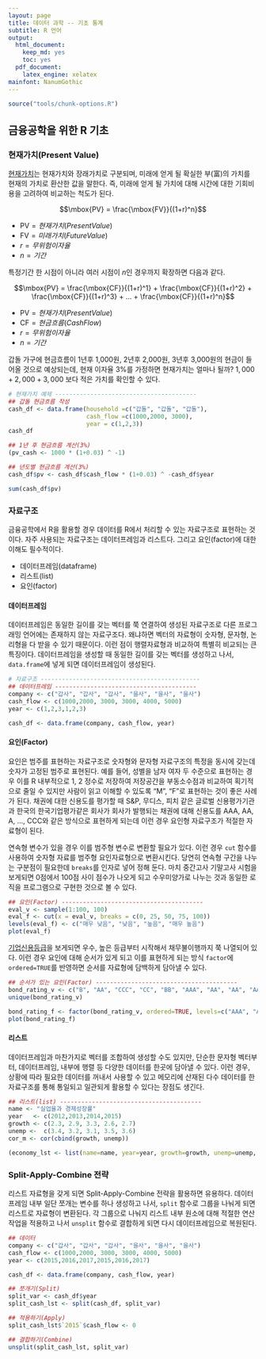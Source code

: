 ```yaml
---
layout: page
title: 데이터 과학 -- 기초 통계
subtitle: R 언어
output:
  html_document: 
    keep_md: yes
    toc: yes
  pdf_document:
    latex_engine: xelatex
mainfont: NanumGothic
---
```



```r
source("tools/chunk-options.R") 

```

## 금융공학을 위한 R 기초 

### 현재가치(Present Value) 

[현재가치](https://ko.wikipedia.org/wiki/현재가치)는 현재가치와 장래가치로 구분되며, 미래에 얻게 될 확실한 부(富)의 가치를 현재의 가치로 환산한 값을 말한다.
즉, 미래에 얻게 될 가치에 대해 시간에 대한 기회비용을 고려하여 비교하는 척도가 된다. 

$$\mbox{PV} = \frac{\mbox{FV}}{(1+r)^n}$$

- $\mbox{PV} = 현재가치(Present Value)$
- $\mbox{FV} = 미래가치(Future Value)$
- $r = 무위험이자율$
- $n = 기간$

특정기간 한 시점이 아니라 여러 시점이 $n$인 경우까지 확장하면 다음과 같다.

$$\mbox{PV} = \frac{\mbox{CF}}{(1+r)^1} + \frac{\mbox{CF}}{(1+r)^2} + \frac{\mbox{CF}}{(1+r)^3} + ... + \frac{\mbox{CF}}{(1+r)^n}$$

- $\mbox{PV} = 현재가치(Present Value)$
- $\mbox{CF} = 현금흐름(Cash Flow)$
- $r = 무위험이자율$
- $n = 기간$

갑돌 가구에 현금흐름이 1년후 1,000원, 2년후 2,000원, 3년후 3,000원의 현금이 들어올 것으로 예상되는데, 
현재 이자율 3%를 가정하면 현재가치는 얼마나 될까? $1,000+2,000+3,000$ 보다 적은 가치를 확인할 수 있다.

``` r
# 현재가치 예제 ----------------------------------------
## 갑돌 현금흐름 작성
cash_df <- data.frame(household =c("갑돌", "갑돌", "갑돌"),
                      cash_flow =c(1000,2000, 3000),
                      year = c(1,2,3)) 
cash_df

## 1년 후 현금흐름 계산(3%)
(pv_cash <- 1000 * (1+0.03) ^ -1)

## 년도별 현금흐름 계산(3%)
cash_df$pv <- cash_df$cash_flow * (1+0.03) ^ -cash_df$year

sum(cash_df$pv)
```

### 자료구조

금융공학에서 R을 활용할 경우 데이터를 R에서 처리할 수 있는 자료구조로 표현하는 것이다.
자주 사용되는 자료구조는 데이터프레임과 리스트다. 그리고 요인(factor)에 대한 이해도 필수적이다.

- 데이터프레임(dataframe)
- 리스트(list)
- 요인(factor)

#### 데이터프레임

데이터프레임은 동일한 길이를 갖는 벡터를 쭉 연결하여 생성된 자료구조로 다른 프로그래밍 언어에는 존재하지 않는 자료구조다.
왜냐하면 벡터의 자료형이 숫자형, 문자형, 논리형을 다 받을 수 있기 때문이다. 이런 점이 행렬자료형과 비교하여 특별히 비교되는 큰 특징이다.
데이터프레임을 생성할 때 동일한 길이를 갖는 벡터를 생성하고 나서, `data.frame`에 넣게 되면 데이터프레임이 생성된다.

``` r
# 자료구조 ---------------------------------------------
## 데이터프레임 ----------------------------------------
company <- c("갑사", "갑사", "갑사", "을사", "을사", "을사")
cash_flow <- c(1000,2000, 3000, 3000, 4000, 5000)
year <- c(1,2,3,1,2,3) 

cash_df <- data.frame(company, cash_flow, year)
```

#### 요인(Factor)

요인은 범주를 표현하는 자료구조로 숫자형와 문자형 자료구조의 특정을 동시에 갖는데 숫자가 고정된 범주로 표현된다.
예를 들어, 성별을 남자 여자 두 수준으로 표현하는 경우 이를 R 내부적으로 1, 2 정수로 저장하여 저장공간을 부동소수점과 비교하여 획기적으로 
줄일 수 있지만 사람이 읽고 이해할 수 있도록 "M", "F"로 표현하는 것이 좋은 사례가 된다. 
채권에 대한 신용도를 평가할 때 S&P, 무디스, 피치 같은 글로벌 신용평가기관과 한국의 한국기업평가같은 회사가 
회사가 발행되는 채권에 대해 신용도를 AAA, AA, A, ..., CCC와 같은 방식으로 표현하게 되는데 이런 경우 요인형 자료구조가 적절한 자료형이 된다.

연속형 변수가 있을 경우 이를 범주형 변수로 변환할 필요가 있다. 이런 경우 `cut` 함수를 사용하여 숫자형 자료를 범주형 요인자료형으로 변환시킨다.
당연히 연속형 구간을 나누는 구분점이 필요한데 `breaks`를 인자로 넣어 정해 둔다.
마치 중간고사 기말고사 시험을 보게되면 0점에서 100점 사이 점수가 나오게 되고 수우미양가로 나누는 것과 동일한 로직을 프로그램으로 구현한 것으로 볼 수 있다.

``` r
## 요인(Factor) ----------------------------------------
eval_v <- sample(1:100, 100)
eval_f <- cut(x = eval_v, breaks = c(0, 25, 50, 75, 100))
levels(eval_f) <- c("매우 낮음", "낮음", "높음", "매우 높음")
plot(eval_f)
```

[기업신용등급](https://ko.wikipedia.org/wiki/신용등급)을 보게되면 우수, 높은 등급부터 시작해서 채무불이행까지 쭉 나열되어 있다.
이런 경우 요인에 대해 순서가 있게 되고 이를 표현하게 되는 방식 `factor`에 `ordered=TRUE`를 반영하면 순서를 자료형에 담백하게 담아낼 수 있다.

``` r
## 순서가 있는 요인(Factor) ----------------------------------------
bond_rating_v <- c("B", "AA", "CCC", "CC", "BB", "AAA", "AA", "AA", "AAA", "B", "BB")
unique(bond_rating_v)

bond_rating_f <- factor(bond_rating_v, ordered=TRUE, levels=c("AAA", "AA", "BB", "B", "CCC", "CC"))
plot(bond_rating_f)
```

#### 리스트

데이터프레임과 마찬가지로 벡터를 조합하여 생성할 수도 있지만, 단순한 문자형 벡터부터, 데이터프레임, 내부에 행렬 등 
다양한 데이터를 한곳에 담아낼 수 있다. 이런 경우, 상황에 따라 필요한 데이터를 꺼내서 사용할 수 있고
메모리에 산재된 다수 데이터를 한 자료구조를 통해 통일되고 일관되게 활용할 수 있다는 장점도 생긴다.

``` r
## 리스트(list) ----------------------------------------
name <- "실업율과 경제성장률"
year   <- c(2012,2013,2014,2015)
growth <- c(2.3, 2.9, 3.3, 2.6, 2.7)
unemp <-  c(3.4, 3.2, 3.1, 3.5, 3.6)
cor_m <- cor(cbind(growth, unemp))

(economy_lst <- list(name=name, year=year, growth=growth, unemp=unemp, cor_m=cor_m))
```

### Split-Apply-Combine 전략

리스트 자료형을 갖게 되면 Split-Apply-Combine 전략을 활용하면 유용하다.
데이터프레임 내부 일단 쪼개는 변수를 하나 생성하고 나서, `split` 함수로 그룹을 나눠게 되면
리스트로 자료형이 변환된다. 각 그룹으로 나눠지 리스트 내부 원소에 대해 적절한 연산작업을 적용하고 나서 
`unsplit` 함수로 결합하게 되면 다시 데이터프레임으로 복원된다.

``` r
## 데이터
company <- c("갑사", "갑사", "갑사", "을사", "을사", "을사")
cash_flow <- c(1000,2000, 3000, 3000, 4000, 5000)
year <- c(2015,2016,2017,2015,2016,2017) 

cash_df <- data.frame(company, cash_flow, year)

## 쪼개기(Split)
split_var <- cash_df$year
split_cash_lst <- split(cash_df, split_var)

## 적용하기(Apply)
split_cash_lst$`2015`$cash_flow <- 0

## 결합하기(Combine)
unsplit(split_cash_lst, split_var)
```
